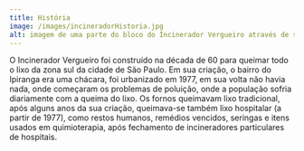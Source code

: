 ---
title: História
image: /images/incineradorHistoria.jpg
alt: imagem de uma parte do bloco do Incinerador Vergueiro através de suas grades de segurança, que estão enferrujadas, contendo em uma das janelas um banner vermelho escrito Usina Eco Cultural
---
O Incinerador Vergueiro foi construído na década de 60 para queimar todo o lixo da zona sul da cidade de São Paulo. Em sua criação, o bairro do Ipiranga era uma chácara, foi urbanizado em 1977, em sua volta não havia nada, onde começaram os problemas de poluição, onde a população sofria diariamente com a queima do lixo. Os fornos queimavam lixo tradicional, após alguns anos da sua criação, queimava-se também lixo hospitalar (a partir de 1977), como restos humanos, remédios vencidos, seringas e itens usados em quimioterapia, após fechamento de incineradores particulares de hospitais. 
